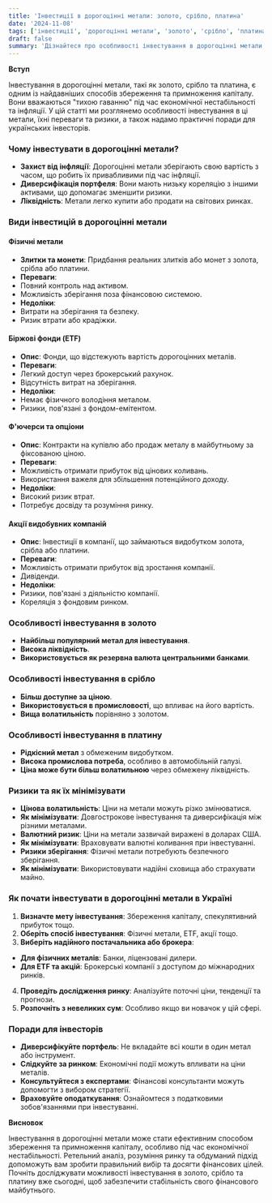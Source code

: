 ```yaml
---
title: 'Інвестиції в дорогоцінні метали: золото, срібло, платина'
date: '2024-11-08'
tags: ['інвестиції', 'дорогоцінні метали', 'золото', 'срібло', 'платина', 'фінанси']
draft: false
summary: 'Дізнайтеся про особливості інвестування в дорогоцінні метали, такі як золото, срібло та платина. Поради для українських інвесторів щодо диверсифікації портфеля та захисту капіталу.'
---
```


**Вступ**

Інвестування в дорогоцінні метали, такі як золото, срібло та платина, є одним із найдавніших способів збереження та примноження капіталу. Вони вважаються "тихою гаванню" під час економічної нестабільності та інфляції. У цій статті ми розглянемо особливості інвестування в ці метали, їхні переваги та ризики, а також надамо практичні поради для українських інвесторів.

### Чому інвестувати в дорогоцінні метали?

- **Захист від інфляції**: Дорогоцінні метали зберігають свою вартість з часом, що робить їх привабливими під час інфляції.
- **Диверсифікація портфеля**: Вони мають низьку кореляцію з іншими активами, що допомагає зменшити ризики.
- **Ліквідність**: Метали легко купити або продати на світових ринках.

### Види інвестицій в дорогоцінні метали

#### Фізичні метали

- **Злитки та монети**: Придбання реальних злитків або монет з золота, срібла або платини.
- **Переваги**:
- Повний контроль над активом.
- Можливість зберігання поза фінансовою системою.
- **Недоліки**:
- Витрати на зберігання та безпеку.
- Ризик втрати або крадіжки.

#### Біржові фонди (ETF)

- **Опис**: Фонди, що відстежують вартість дорогоцінних металів.
- **Переваги**:
- Легкий доступ через брокерський рахунок.
- Відсутність витрат на зберігання.
- **Недоліки**:
- Немає фізичного володіння металом.
- Ризики, пов'язані з фондом-емітентом.

#### Ф'ючерси та опціони

- **Опис**: Контракти на купівлю або продаж металу в майбутньому за фіксованою ціною.
- **Переваги**:
- Можливість отримати прибуток від цінових коливань.
- Використання важеля для збільшення потенційного доходу.
- **Недоліки**:
- Високий ризик втрат.
- Потребує досвіду та розуміння ринку.

#### Акції видобувних компаній

- **Опис**: Інвестиції в компанії, що займаються видобутком золота, срібла або платини.
- **Переваги**:
- Можливість отримати прибуток від зростання компанії.
- Дивіденди.
- **Недоліки**:
- Ризики, пов'язані з діяльністю компанії.
- Кореляція з фондовим ринком.

### Особливості інвестування в золото

- **Найбільш популярний метал для інвестування**.
- **Висока ліквідність**.
- **Використовується як резервна валюта центральними банками**.

### Особливості інвестування в срібло

- **Більш доступне за ціною**.
- **Використовується в промисловості**, що впливає на його вартість.
- **Вища волатильність** порівняно з золотом.

### Особливості інвестування в платину

- **Рідкісний метал** з обмеженим видобутком.
- **Висока промислова потреба**, особливо в автомобільній галузі.
- **Ціна може бути більш волатильною** через обмежену ліквідність.

### Ризики та як їх мінімізувати

- **Цінова волатильність**: Ціни на метали можуть різко змінюватися.
- **Як мінімізувати**: Довгострокове інвестування та диверсифікація між різними металами.
- **Валютний ризик**: Ціни на метали зазвичай виражені в доларах США.
- **Як мінімізувати**: Враховувати валютні коливання при інвестуванні.
- **Ризики зберігання**: Фізичні метали потребують безпечного зберігання.
- **Як мінімізувати**: Використовувати надійні сховища або страхувати майно.

### Як почати інвестувати в дорогоцінні метали в Україні

1. **Визначте мету інвестування**: Збереження капіталу, спекулятивний прибуток тощо.
2. **Оберіть спосіб інвестування**: Фізичні метали, ETF, акції тощо.
3. **Виберіть надійного постачальника або брокера**:
- **Для фізичних металів**: Банки, ліцензовані дилери.
- **Для ETF та акцій**: Брокерські компанії з доступом до міжнародних ринків.
4. **Проведіть дослідження ринку**: Аналізуйте поточні ціни, тенденції та прогнози.
5. **Розпочніть з невеликих сум**: Особливо якщо ви новачок у цій сфері.

### Поради для інвесторів

- **Диверсифікуйте портфель**: Не вкладайте всі кошти в один метал або інструмент.
- **Слідкуйте за ринком**: Економічні події можуть впливати на ціни металів.
- **Консультуйтеся з експертами**: Фінансові консультанти можуть допомогти з вибором стратегії.
- **Враховуйте оподаткування**: Ознайомтеся з податковими зобов'язаннями при інвестуванні.

**Висновок**

Інвестування в дорогоцінні метали може стати ефективним способом збереження та примноження капіталу, особливо під час економічної нестабільності. Ретельний аналіз, розуміння ринку та обдуманий підхід допоможуть вам зробити правильний вибір та досягти фінансових цілей. Почніть досліджувати можливості інвестування в золото, срібло та платину вже сьогодні, щоб забезпечити стабільність свого фінансового майбутнього.

